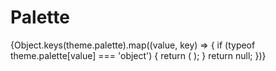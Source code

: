 
<Meta title='Palette' component={PaletteGroup} />

# Palette

<Preview>
  <Story name="Default">
      {Object.keys(theme.palette).map((value, key) => {
        if (typeof theme.palette[value] === 'object') {
          return (
            <PaletteGroup
              key={`row-${key}`}
              value={value}
              palette={theme.palette[value]}
            />
          );
        }
        return null;
      })}
  </Story>
</Preview>
